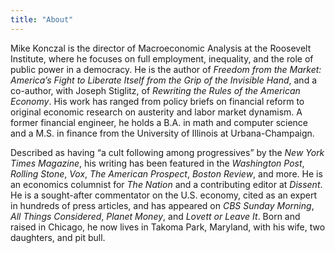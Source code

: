 ```yaml
---
title: "About"
---
```


Mike Konczal is the director of Macroeconomic Analysis at the Roosevelt Institute, where he focuses on full employment, inequality, and the role of public power in a democracy. He is the author of *Freedom from the Market: America's Fight to Liberate Itself from the Grip of the Invisible Hand*, and a co-author, with Joseph Stiglitz, of *Rewriting the Rules of the American Economy*. His work has ranged from policy briefs on financial reform to original economic research on austerity and labor market dynamism. A former financial engineer, he holds a B.A. in math and computer science and a M.S. in finance from the University of Illinois at Urbana-Champaign.

Described as having "a cult following among progressives" by the *New York Times Magazine*, his writing has been featured in the *Washington Post*, *Rolling Stone*, *Vox*, *The American Prospect*, *Boston Review*, and more. He is an economics columnist for *The Nation* and a contributing editor at *Dissent*. He is a sought-after commentator on the U.S. economy, cited as an expert in hundreds of press articles, and has appeared on *CBS Sunday Morning*, *All Things Considered*, *Planet Money*, and *Lovett or Leave It*. Born and raised in Chicago, he now lives in Takoma Park, Maryland, with his wife, two daughters, and pit bull.
